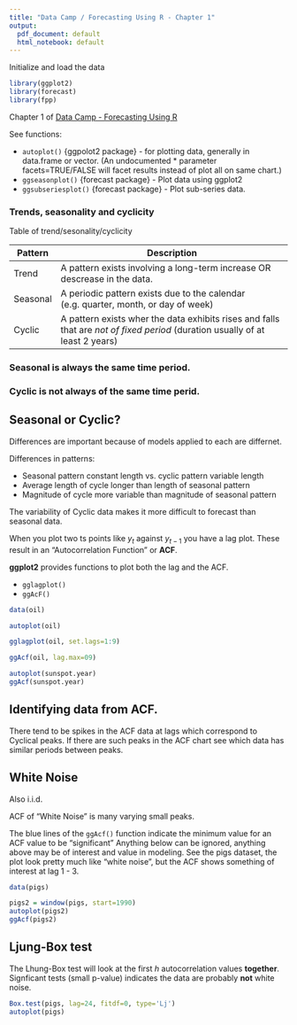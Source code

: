 ```yaml
---
title: "Data Camp / Forecasting Using R - Chapter 1"
output:
  pdf_document: default
  html_notebook: default
---
```


Initialize and load the data

```r
library(ggplot2)
library(forecast)
library(fpp)
```

Chapter 1 of [Data Camp - Forecasting Using R](https://www.datacamp.com/courses/forecasting-using-r)

See functions:

* `autoplot()` {ggpolot2 package} - for plotting data, generally in data.frame or vector.  (An undocumented * parameter facets=TRUE/FALSE will facet results instead of plot all on same chart.)
* `ggseasonplot()` {forecast package} - Plot data using ggplot2
* `ggsubseriesplot()` {forecast package} - Plot sub-series data.

### Trends, seasonality and cyclicity

Table of trend/sesonality/cyclicity

Pattern | Description
------- | ------------------------------------------------------------
Trend | A pattern exists involving a long-term increase OR descrease in the data.
Seasonal | A periodic pattern exists due to the calendar (e.g. quarter, month, or day of week)
Cyclic | A pattern exists wher the data exhibits rises and falls that are _not of fixed period_ (duration usually of at least 2 years)


### Seasonal is always the same time period.

### Cyclic is not always of the same time perid.

## Seasonal or Cyclic?

Differences are important because of models applied to each are differnet.

Differences in patterns:

* Seasonal pattern constant length vs. cyclic pattern variable length
* Average length of cycle longer than length of seasonal pattern
* Magnitude of cycle more variable than magnitude of seasonal pattern

The variability of Cyclic data makes it more difficult to forecast than seasonal data.

When you plot two ts points like $y_t$ against $y_{t-1}$ you have a lag plot.  These result in an "Autocorrelation Function" or **ACF**.

**ggplot2** provides functions to plot both the lag and the ACF.

* `gglagplot()`
* `ggAcF()`

```r
data(oil)

autoplot(oil)

gglagplot(oil, set.lags=1:9)

ggAcf(oil, lag.max=09)
```


```r
autoplot(sunspot.year)
ggAcf(sunspot.year)

```

## Identifying data from ACF.

There tend to be spikes in the ACF data at lags which correspond to Cyclical peaks.  If there are such peaks in the ACF chart see which data has similar periods between peaks.

## White Noise

Also i.i.d.

ACF of "White Noise"  is many varying small peaks.

The blue lines of the `ggAcf()` function indicate the minimum value for an ACF value to be "significant"  Anything below can be ignored, anything above may be of interest and value in modeling.  See the pigs dataset, the plot look pretty much like "white noise", but the ACF shows something of interest at lag 1 - 3.

```r
data(pigs)

pigs2 = window(pigs, start=1990)
autoplot(pigs2)
ggAcf(pigs2)

```


## Ljung-Box test

The Lhung-Box test will look at the first _h_ autocorrelation values **together**.  Signficant tests (small p-value) indicates the data are probably **not** white noise.

```r
Box.test(pigs, lag=24, fitdf=0, type='Lj')
autoplot(pigs)
```






